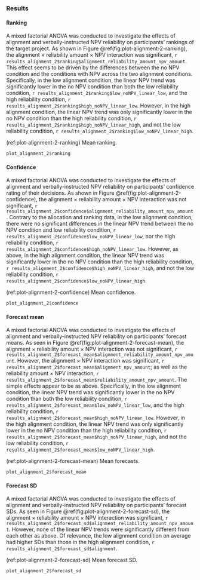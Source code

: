 ### Results {#results-alignment-2-appendix}

#### Ranking

A mixed factorial ANOVA was conducted to investigate the effects of alignment
and verbally-instructed NPV reliability on participants’ rankings of the
target project. As shown in Figure \@ref(fig:plot-alignment-2-ranking), the
alignment $\times$ reliability amount $\times$ NPV interaction was
significant,
`r results_alignment_2$ranking$alignment_reliability_amount_npv_amount`. This
effect seems to be driven by the differences between the no NPV condition and
the conditions with NPV across the two alignment conditions. Specifically, in
the low alignment condition, the linear NPV trend was significantly lower in the
no NPV condition than both the low reliability condition,
`r results_alignment_2$ranking$low_noNPV_linear_low`, and the high
reliability condition, `r results_alignment_2$ranking$high_noNPV_linear_low`.
However, in the high alignment condition, the linear NPV trend was only
significantly lower in the no NPV condition than the high reliability condition,
`r results_alignment_2$ranking$high_noNPV_linear_high`, and not the low
reliability condition, `r results_alignment_2$ranking$low_noNPV_linear_high`.

(ref:plot-alignment-2-ranking) Mean ranking.

```r
plot_alignment_2$ranking
```

#### Confidence

A mixed factorial ANOVA was conducted to investigate the effects of alignment
and verbally-instructed NPV reliability on participants’ confidence rating of
their decisions. As shown in Figure \@ref(fig:plot-alignment-2-confidence), the
alignment $\times$ reliability amount $\times$ NPV interaction was not
significant,
`r results_alignment_2$confidence$alignment_reliability_amount_npv_amount`.
Contrary to the allocation and ranking data, in
the low alignment condition, there were no significant differences in the linear
NPV trend between the no NPV condition and low reliability condition,
`r results_alignment_2$confidence$low_noNPV_linear_low`, nor the high
reliability condition, `r results_alignment_2$confidence$high_noNPV_linear_low`.
However, as above, in the high alignment condition, the linear NPV trend was
significantly lower in the no NPV condition than the high reliability condition,
`r results_alignment_2$confidence$high_noNPV_linear_high`, and not the low
reliability condition, `r results_alignment_2$confidence$low_noNPV_linear_high`.

(ref:plot-alignment-2-confidence) Mean confidence.

```r
plot_alignment_2$confidence
```

#### Forecast mean

A mixed factorial ANOVA was conducted to investigate the effects of alignment
and verbally-instructed NPV reliability on participants’ forecast means. As seen
in Figure \@ref(fig:plot-alignment-2-forecast-mean), the alignment $\times$
reliability amount $\times$ NPV interaction was not significant,
`r results_alignment_2$forecast_mean$alignment_reliability_amount_npv_amount`.
However, the alignment $\times$ NPV interaction was significant,
`r results_alignment_2$forecast_mean$alignment_npv_amount`; as well as the
reliability amount $\times$ NPV interaction,
`r results_alignment_2$forecast_mean$reliability_amount_npv_amount`. The simple
effects appear to be as above. Specifically, in the low alignment condition, the
linear NPV trend was significantly lower in the no NPV condition than both the
low reliability condition,
`r results_alignment_2$forecast_mean$low_noNPV_linear_low`, and the high
reliability condition,
`r results_alignment_2$forecast_mean$high_noNPV_linear_low`. However, in the
high alignment condition, the linear NPV trend was only significantly lower in
the no NPV condition than the high reliability condition,
`r results_alignment_2$forecast_mean$high_noNPV_linear_high`, and not the low
reliability condition,
`r results_alignment_2$forecast_mean$low_noNPV_linear_high`.

(ref:plot-alignment-2-forecast-mean) Mean forecasts.

```r
plot_alignment_2$forecast_mean
```

#### Forecast SD {#forecast-sd-alignment-2}

A mixed factorial ANOVA was conducted to investigate the effects of alignment
and verbally-instructed NPV reliability on participants’ forecast SDs. As seen
in Figure \@ref(fig:plot-alignment-2-forecast-sd), the alignment $\times$
reliability amount $\times$ NPV interaction was significant,
`r results_alignment_2$forecast_sd$alignment_reliability_amount_npv_amount`.
However, none of the linear NPV trends were significantly different from each
other as above. Of relevance, the low alignment condition on average had higher
SDs than those in the high alignment condition,
`r results_alignment_2$forecast_sd$alignment`.

(ref:plot-alignment-2-forecast-sd) Mean forecast SD.

```r
plot_alignment_2$forecast_sd
```
